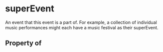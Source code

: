 # superEvent

An event that this event is a part of. For example, a collection of individual music performances might each have a music festival as their superEvent.

## Property of



